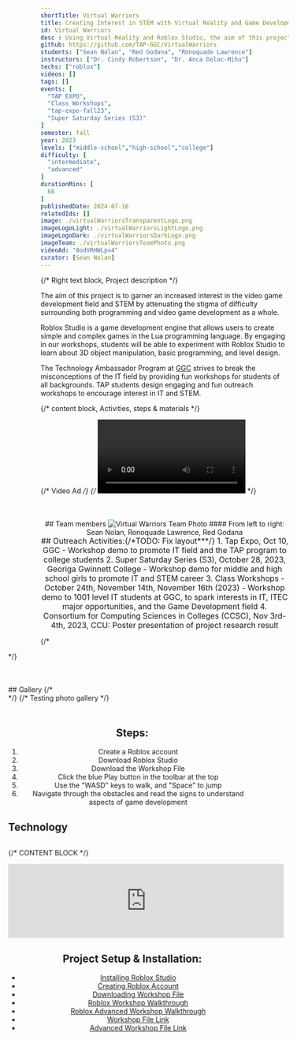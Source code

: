 ```yaml
---
shortTitle: Virtual Warriors
title: Creating Interest in STEM with Virtual Reality and Game Development
id: Virtual Warriors
desc : Using Virtual Reality and Roblox Studio, the aim of this project is to garner an increased interest in the video game development field and STEM by attenuating the stigma of difficulty surrounding both programming and video game development as a whole.
github: https://github.com/TAP-GGC/VirtualWarriors
students: ["Sean Nolan", "Red Godana", "Ronoquade Lawrence"]
instructors: ["Dr. Cindy Robertson", "Dr. Anca Doloc-Mihu"] 
techs: ["roblox"]
videos: []
tags: []
events: [
  "TAP EXPO",
  "Class Workshops",
  "tap-expo-fall23",
  "Super Saturday Series (S3)"
]
semester: fall
year: 2023
levels: ["middle-school","high-school","college"] 
difficulty: [
  "intermediate",
  "advanced"
] 
durationMins: [
  60
]
publishedDate: 2024-07-16
relatedIds: []
image: ./virtualWarriorsTransparentLogo.png
imageLogoLight: ./virtualWarriorsLightLogo.png
imageLogoDark: ./virtualWarriorsDarkLogo.png
imageTeam: ./virtualWarriorsTeamPhoto.png
videoAd: "8odVRHWLpv4"
curator: [Sean Nolan]
---
```



{/* Right text block, Project description */}	

The aim of this project is to garner an increased interest in the video game development field and STEM by attenuating the stigma of difficulty surrounding both programming and video game development as a whole.

Roblox Studio is a game development engine that allows users to create simple and complex games in the Lua programming language. By engaging in our workshops, students will be able to experiment with Roblox Studio to learn about 3D object manipulation, basic programming, and level design.

The Technology Ambassador Program at [GGC](http://www.ggc.edu/tap) strives to break the misconceptions of the IT field by providing fun workshops for students of all backgrounds. TAP students design engaging and fun outreach workshops to encourage interest in IT and STEM.

{/* content block, Activities, steps & materials */}

{/* Video Ad */}
{/* <Video src="8odVRHWLpv4" showIframe={true}></Video> */}

<div style="text-align:center; margin-top:50px">
## Team members
<Image src={virtualWarriorsTeamPhoto} alt="Virtual Warriors Team Photo" />
#### From left to right: Sean Nolan, Ronoquade Lawrence, Red Godana
<br />
</div>

<div style="text-align: center; justify-content: center; font-size: 1.125em;">
## Outreach Activities:{/*TODO: Fix layout***/}
1. Tap Expo, Oct 10, GGC - Workshop demo to promote IT field and the TAP program to college students
2. Super Saturday Series (S3), October 28, 2023, Georiga Gwinnett College - Workshop demo for middle and high school girls to promote IT and STEM career
3. Class Workshops - October 24th, November 14th, November 16th (2023) - Workshop demo to 1001 level IT students at GGC, to spark interests in IT, ITEC major opportunities, and the Game Development field
4. Consortium for Computing Sciences in Colleges (CCSC), Nov 3rd-4th, 2023, CCU: Poster presentation of project research result
</div>

{/* <div style="transform: translate3d(-13.0438%, 0px, 0px) scale3d(1, 1, 1) rotateX(0deg) rotateY(0deg) rotateZ(0deg) skew(0deg, 0deg); transform-style: preserve-3d; opacity: 1; will-change: transform;"> */}

<div style="margin-top:50px">
## Gallery
{/* <div style='text-align:center; display: grid; justify-content: center; grid-template-columns: repeat(auto-fit, minmax(400px, 1fr)); grid-gap: 20px; font-size: 1.25em;'>
<Photo src={virtualWarriorsTeamPhoto.src} alt="Virtual Warriors Team Photo" caption="Virtual Warriors SCSS" />
<Photo src={virtualWarriorsTeamPhoto.src} alt="Virtual Warriors Team Photo" caption="S3 Workshop" />
</div> */}
{/* Testing photo gallery */}
<Gallery photos={[
    { src: virtualWarriorsTeamPhoto.src, alt:'Virtual Warriors Team Photo'},
    { src: fullClassPhoto.src, alt:'Full Class Photo'},
    { src: s3Photo.src, alt:'S3 Event Photo'},
    { src: s3Photo2.src, alt:'S3 Event Photo'},
    { src: s3Photo3.src, alt:'S3 Event Photo'},
    { src: tapExpoPhoto.src, alt:'TAP Expo Photo'},
    { src: tapExpoPhoto2.src, alt:'TAP Expo Photo'},
]} />
</div>

<div class="flex flex-row flex-wrap">

<div style="flex: 1; min-width: 25em; margin-top:50px; text-align: center; justify-content: center">

## Steps:

1. Create a Roblox account
2. Download Roblox Studio
3. Download the Workshop File
4. Click the blue Play button in the toolbar at the top
5. Use the "WASD" keys to walk, and "Space" to jump
6. Navigate through the obstacles and read the signs to understand aspects of game development

</div>

</div>




## Technology
<div style='text-align:center; display: flex; justify-content: center; font-size: 1.25em'>
<Logo src= {metaQuest2.src} alt="Meta Quest 2" link="https://www.meta.com/quest/products/quest-2/" />
<Logo src= {robloxStudioImage.src} alt="Roblox Studio" link="https://create.roblox.com"/>
</div>

{/* CONTENT BLOCK */}
<div style="text-align:center;">
<iframe width="560" class="youtube" src="https://www.youtube.com/embed/fTHYSRMObBw?si=5DyCDRpUBAxpnLX8" title="YouTube video player" frameborder="0" allow="accelerometer; autoplay; clipboard-write; encrypted-media; gyroscope; picture-in-picture" allowfullscreen></iframe>

## Project Setup & Installation:
- [Installing Roblox Studio](https://github.com/TAP-GGC/VirtualWarriors/blob/main/media/Installing%20Roblox%20Studio.pdf)
- [Creating Roblox Account](https://github.com/TAP-GGC/VirtualWarriors/blob/main/media/Creating%20Roblox%20Account.pdf)
- [Downloading Workshop File](https://github.com/TAP-GGC/VirtualWarriors/blob/main/media/Downloading%20Workshop%20File.pdf)
- [Roblox Workshop Walkthrough](https://github.com/TAP-GGC/VirtualWarriors/blob/main/media/Roblox%20Workshop%20Walkthrough.pdf)
- [Roblox Advanced Workshop Walkthrough](https://github.com/TAP-GGC/VirtualWarriors/blob/main/media/TapAdvancedWorkshopWalkthroughPDF.pdf)
- [Workshop File Link](https://github.com/TAP-GGC/VirtualWarriors/blob/main/code/TAP%20Roblox%20Workshop%20File.rbxl)
- [Advanced Workshop File Link](https://github.com/TAP-GGC/VirtualWarriors/blob/main/code/TAP%20Advanced%20Workshop.rbxl)


</div>
